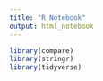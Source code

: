 ---
title: "R Notebook"
output: html_notebook
---

```{r}
library(compare)
library(stringr)
library(tidyverse)
```

